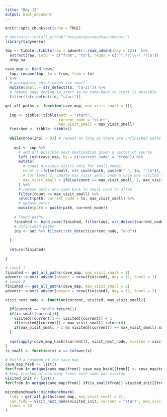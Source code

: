 ```yaml
---
title: "Day 12"
output: html_document
---
```


```r
knitr::opts_chunk$set(echo = TRUE)

# devtools::install_github("benjaminguinaudeau/adventr")
library(tidyverse)
```


```r
tmp <- tibble::tibble(raw = adventr::read_advent(day = 12))  %>%
  extract(raw, into  = c("from", "to"), regex = c("^(.*?)\\-(.*?)$"))  %>%
  drop_na

cave_map <- bind_rows(
  tmp, rename(tmp, to = from, from = to)
) %>%
  # precompute which caves are small
  mutate(small = str_detect(to, "[a-z]")) %>%
  # remove edge ending in start as no come-back to start is possible
  filter(!str_detect(to, "start")) 

get_all_paths <- function(cave_map, max_visit_small = 1){
  
  inp <- tibble::tibble(path = "start", 
                        current_node = "start", 
                        max_visit_small = max_visit_small)
  finished <- tibble::tibble()
  
  while(nrow(inp) > 0){ # repeat as long as there are unfinished paths
    
    out <- inp %>%
      # add all possible next destination given a vector of source
      left_join(cave_map, by = c("current_node" = "from")) %>% 
      mutate(
        # count previous visits only for small nodes
        count = ifelse(small, str_count(path, paste0(" ", to, " |$")), 0), 
        # for level 2, update max_visit_small once a cave was visited twice
        max_visit_small = ifelse(count == max_visit_small, 1, max_visit_small)
      ) %>% 
      # remove paths who came back to small cave to often
      filter(count <= max_visit_small) %>% 
      select(path, current_node = to, max_visit_small) %>%
      # update paths
      mutate(path = paste(path, current_node)) 
    
    # Found paths
    finished <- bind_rows(finished, filter(out, str_detect(current_node, "end"))) 
    # Unfinished paths
    inp <- out %>% filter(!str_detect(current_node, "end")) 
    
  }
  
  return(finished)
  
}

# Level 1
finished <- get_all_paths(cave_map, max_visit_small = 1)
adventr::submit_advent(answer = nrow(finished), day = 12, level = 1)
# Level 2
finished <- get_all_paths(cave_map, max_visit_small = 2)
adventr::submit_advent(answer = nrow(finished), day = 12, level = 2)
```


```r
visit_next_node <- function(current, visited, max_visit_small){

  if(current == "end") return(1)
  if(is_small(current)){
    visited[[current]] <- visited[[current]] + 1 
    if(visited[[current]] > max_visit_small) return(0)
    if(max_visit_small > 1 && visited[[current]] == max_visit_small) max_visit_small <- max_visit_small - 1
  }
  
  sum(sapply(cave_map_hash[[current]], visit_next_node, visited = visited, max_visit_small = max_visit_small))
}
is_small <- function(x) x == tolower(x)

# Build a hashmap of the cave map
cave_map_hash <- list()
for(from in unique(cave_map$from)) cave_map_hash[[from]] <- cave_map$to[cave_map$from == from]
# Keep tracked of how many times each node was visited
visited_init <- list()
for(from in unique(cave_map$from)) if(is_small(from)) visited_init[[from]] <- 0

microbenchmark::microbenchmark(
  tidy = get_all_paths(cave_map, max_visit_small = 2),
  non_tidy = visit_next_node(visited_init, current = "start", max_visit_small = 2),
  times = 20
)
```

